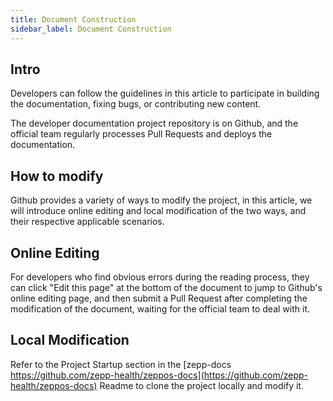 ```yaml
---
title: Document Construction
sidebar_label: Document Construction
---
```


## Intro

Developers can follow the guidelines in this article to participate in building the documentation, fixing bugs, or contributing new content.

The developer documentation project repository is on Github, and the official team regularly processes Pull Requests and deploys the documentation.

## How to modify

Github provides a variety of ways to modify the project, in this article, we will introduce online editing and local modification of the two ways, and their respective applicable scenarios.

## Online Editing

For developers who find obvious errors during the reading process, they can click "Edit this page" at the bottom of the document to jump to Github's online editing page, and then submit a Pull Request after completing the modification of the document, waiting for the official team to deal with it.

## Local Modification

Refer to the Project Startup section in the [zepp-docs https://github.com/zepp-health/zeppos-docs](https://github.com/zepp-health/zeppos-docs) Readme to clone the project locally and modify it.
